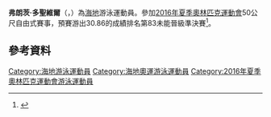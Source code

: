 {{Infobox swimmer
| name           = 弗朗茨·多聖維爾
| image          = 
| caption        = 
| fullname       = 
| nicknames      = 
| nationality    = 海地
| strokes        = 
| club           = 
| collegeteam    = 
| birth_date     = {{birth date and age|1991|7|2|df=yes}}
| birth_place    = 
| death_date     = 
| death_place    = 
| height         = {{height|m=1.70}}
| weight         = {{weight|kg=59}}
| medaltemplates = 
| show-medals    = 
| updated        = 
}}

'''弗朗茨·多聖維爾'''（{{lang-en|'''Frantz Dorsainvil'''}}，{{bd|1991年|7月2日}}）為[[海地|海地]]游泳運動員。參加[[2016年夏季奧林匹克運動會|2016年夏季奧林匹克運動會]]50公尺自由式賽事，預賽游出30.86的成績排名第83未能晉級準決賽<ref name="Bio">{{cite web|url=https://www.rio2016.com/en/athlete/frantz-dorsainvil |title=Frantz Dorsainvil |accessdate=2016-08-22 |work=Rio 2016 |deadurl=yes |archiveurl=https://web.archive.org/web/20160824233308/https://www.rio2016.com/en/athlete/frantz-dorsainvil |archivedate=2016-08-24 }}</ref>。 

==參考資料==
{{reflist}}

{{DEFAULTSORT:Dorsainvil, Frantz}}

[[Category:海地游泳運動員|Category:海地游泳運動員]]
[[Category:海地奧運游泳運動員|Category:海地奧運游泳運動員]]
[[Category:2016年夏季奧林匹克運動會游泳運動員|Category:2016年夏季奧林匹克運動會游泳運動員]]